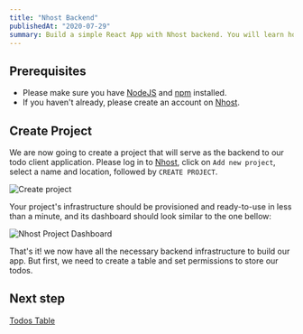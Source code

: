 ```yaml
---
title: "Nhost Backend"
publishedAt: "2020-07-29"
summary: Build a simple React App with Nhost backend. You will learn how to create tables, CRUD data with GraphQL and use authentication.
---
```


## Prerequisites

- Please make sure you have [NodeJS](https://nodejs.org/en/) and [npm](https://www.npmjs.com/) installed.
- If you haven't already, please create an account on [Nhost](https://console.nhost.io/register).

## Create Project

We are now going to create a project that will serve as the backend to our todo client application. Please log in to [Nhost](https://console.nhost.io), click on `Add new project`,
select a name and location, followed by `CREATE PROJECT`.

![Create project](/images/create-project-create-project.png)

Your project's infrastructure should be provisioned and ready-to-use in less than a minute, and its dashboard should look similar to the one bellow:

![Nhost Project Dashboard](/images/create-project-dashboard.png)

That's it! we now have all the necessary backend infrastructure to build our app. 
But first, we need to create a table and set permissions to store our todos.

## Next step

[Todos Table](/quick-start/todos-table)
